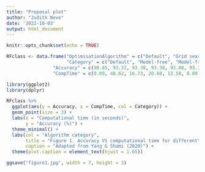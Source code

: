 ```yaml
---
title: "Proposal plot"
author: "Judith Neve"
date: '2022-10-03'
output: html_document
---
```


```r
knitr::opts_chunk$set(echo = TRUE)
```

```r
RFclass <- data.frame("OptimisationAlgorithm" = c("Default", "Grid search", "Random search", "BO-GP", "BO-TPE", "Hyperband", "BOHB", "GA", "PSO"),
                      "Category" = c("Default", "Model-free", "Model-free", "Bayesian optimisation", "Bayesian optimisation", "Multifidelity", "Multifidelity", "Metaheuristic", "Metaheuristic"),
                 "Accuracy" = c(90.65, 93.32, 93.38, 93.38, 93.88, 93.38, 90.38, 93.83, 93.73),
                 "CompTime" = c(0.09, 48.62, 16.73, 20.60, 12.58, 8.89, 8.45, 19.19, 12.43))
```

```r
library(ggplot2)
library(dplyr)

RFclass %>%
  ggplot(aes(y = Accuracy, x = CompTime, col = Category)) +
  geom_point(size = 3) +
  labs(x = "Computational time (in seconds)",
       y = "Accuracy (%)") +
  theme_minimal() +
  labs(col = "Algorithm category",
       title = "Figure 1. Accuracy VS computational time for different\nhyperparameter tuning algorithms",
       caption = "Adapted from Yang & Shami (2020)") +
  theme(plot.caption = element_text(hjust = 1.65))

ggsave("figure1.jpg", width = 7, height = 3)
```

